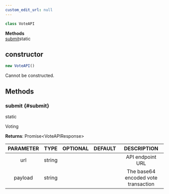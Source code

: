 ```yaml
---
custom_edit_url: null
---
```


```ts
class VoteAPI
```

<div>

</div>

<div className="container">
  <div className="row mb-2"><div className="col col--12"><strong>Methods</strong></div></div>
  <div className="row"><div className="col col--12"><a href="#submit">submit</a><span className="badge badge--info margin-left--sm">static</span></div></div>
</div>

## constructor
```ts
new VoteAPI()
```

<div>

</div>

Cannot be constructed.

## Methods
### submit {#submit}

<div>
  <span className="badge badge--info">static</span>
</div>

Voting

**Returns**: Promise&lt;VoteAPIResponse&gt;

|PARAMETER|TYPE|OPTIONAL|DEFAULT|DESCRIPTION|
|:---:|:---:|:---:|:---:|:---:|
|url|string|||API endpoint URL|
|payload|string|||The base64 encoded vote transaction|

